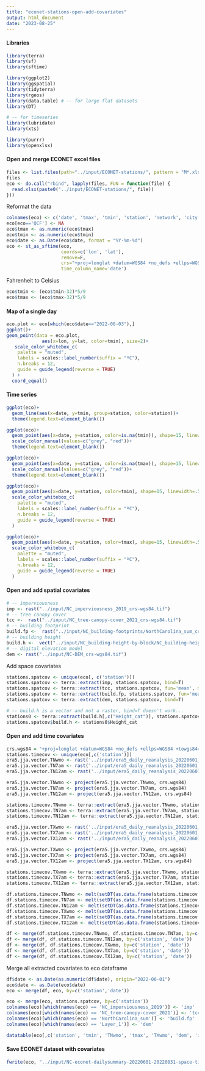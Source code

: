 ```yaml
---
title: "econet-stations-open-add-covariates"
output: html_document
date: "2023-08-25"
---
```


#### Libraries

```r
library(terra)
library(sf)
library(sftime)

library(ggplot2)
library(ggspatial)
library(tidyterra)
library(rgeos)
library(data.table) # -- for large flat datasets
library(DT)

# -- for timeseries
library(lubridate)
library(xts)

library(purrr)
library(openxlsx)
```

#### Open and merge ECONET excel files

```r
files <- list.files(path="../input/ECONET-stations/", pattern = "M*.xlsx")
files
eco <- do.call("rbind", lapply(files, FUN = function(file) {
  read.xlsx(paste0("../input/ECONET-stations/", file)) 
}))

```

Reformat the data

```r
colnames(eco) <- c('date', 'tmax', 'tmin', 'station', 'network', 'city', 'county', 'lat', 'lon', 'alt', 'support')
eco[eco=='QCF'] <- NA
eco$tmax <- as.numeric(eco$tmax)
eco$tmin <- as.numeric(eco$tmin)
eco$date <- as.Date(eco$date, format = "%Y-%m-%d")
eco <- st_as_sftime(eco, 
                    coords=c('lon', 'lat'),
                    remove=F,
                    crs="+proj=longlat +datum=WGS84 +no_defs +ellps=WGS84 +towgs84=0,0,0",
                    time_column_name='date')
```

Fahrenheit to Celsius

```r
eco$tmin <- (eco$tmin-32)*5/9
eco$tmax <- (eco$tmax-32)*5/9
```

#### Map of a single day

```r
eco.plot <- eco[which(eco$date=="2022-06-03"),]
ggplot()+
geom_point(data = eco.plot, 
             aes(x=lon, y=lat, color=tmin), size=2)+
   scale_color_whitebox_c(
    palette = "muted",
    labels = scales::label_number(suffix = "ºC"),
    n.breaks = 12,
    guide = guide_legend(reverse = TRUE)
  ) +
  coord_equal()

```

#### Time series

```r
ggplot(eco)+
  geom_line(aes(x=date, y=tmin, group=station, color=station))+
  theme(legend.text=element_blank())

ggplot(eco)+
  geom_point(aes(x=date, y=station, color=is.na(tmin)), shape=15, linewidth=.5)+
  scale_color_manual(values=c("grey", "red"))+
  theme(legend.text=element_blank())

ggplot(eco)+
  geom_point(aes(x=date, y=station, color=is.na(tmax)), shape=15, linewidth=.5)+
  scale_color_manual(values=c("grey", "red"))+
  theme(legend.text=element_blank())

ggplot(eco)+
  geom_point(aes(x=date, y=station, color=tmin), shape=15, linewidth=.5)+
  scale_color_whitebox_c(
    palette = "muted",
    labels = scales::label_number(suffix = "ºC"),
    n.breaks = 12,
    guide = guide_legend(reverse = TRUE)
  ) 

ggplot(eco)+
  geom_point(aes(x=date, y=station, color=tmax), shape=15, linewidth=.5)+
  scale_color_whitebox_c(
    palette = "muted",
    labels = scales::label_number(suffix = "ºC"),
    n.breaks = 12,
    guide = guide_legend(reverse = TRUE)
  ) 
```

#### Open and add spatial covariates

```r
# -- imperviousness
imp <- rast("../input/NC_imperviousness_2019_crs-wgs84.tif")
# -- tree canopy cover
tcc <-  rast("../input/NC_tree-canopy-cover_2021_crs-wgs84.tif")
# -- building footprint 
build.fp <-  rast("../input/NC_building-footprints/NorthCarolina_sum_crs-wgs84.tif")
# -- building height
build.h <-  vect("../input/NC_building-height-by-block/NC_building-heights-by-block_crs-wgs84.shp")
# -- digital elevation model 
dem <- rast("../input/NC-DEM_crs-wgs84.tif")
```

Add space covariates

```r
stations.spatcov <- unique(eco[, c('station')])
stations.spatcov <- terra::extract(imp, stations.spatcov, bind=T) 
stations.spatcov <- terra::extract(tcc, stations.spatcov, fun='mean', method='bilinear', bind=T)
stations.spatcov <- terra::extract(build.fp, stations.spatcov, fun='mean', method='bilinear', bind=T) 
stations.spatcov <- terra::extract(dem, stations.spatcov, bind=T) 

# -- build.h is a vector and not a raster, bind=T doesn't work...
stations0 <- terra::extract(build.h[,c("Height_cat")], stations.spatcov) 
stations.spatcov$build.h <- stations0$Height_cat
```

#### Open and add time covariates

```r
crs.wgs84 = "+proj=longlat +datum=WGS84 +no_defs +ellps=WGS84 +towgs84=0,0,0"
stations.timecov <- unique(eco[,c('station')])
era5.jja.vector.TNwmo <- rast('../input/era5_daily_reanalysis_20220601_20220831_TNwmo.tif')
era5.jja.vector.TN7am <- rast('../input/era5_daily_reanalysis_20220601_20220831_TN7am.tif')
era5.jja.vector.TN12am <- rast('../input/era5_daily_reanalysis_20220601_20220831_TN12am.tif')

era5.jja.vector.TNwmo <- project(era5.jja.vector.TNwmo, crs.wgs84)
era5.jja.vector.TN7am <- project(era5.jja.vector.TN7am, crs.wgs84)
era5.jja.vector.TN12am <- project(era5.jja.vector.TN12am, crs.wgs84)

stations.timecov.TNwmo <- terra::extract(era5.jja.vector.TNwmo, stations.timecov, bind=T) 
stations.timecov.TN7am <- terra::extract(era5.jja.vector.TN7am, stations.timecov, bind=T) 
stations.timecov.TN12am <- terra::extract(era5.jja.vector.TN12am, stations.timecov, bind=T) 

era5.jja.vector.TXwmo <- rast('../input/era5_daily_reanalysis_20220601_20220831_TXwmo.tif')
era5.jja.vector.TX7am <- rast('../input/era5_daily_reanalysis_20220601_20220831_TX7am.tif')
era5.jja.vector.TX12am <- rast('../input/era5_daily_reanalysis_20220601_20220831_TX12am.tif')

era5.jja.vector.TXwmo <- project(era5.jja.vector.TXwmo, crs.wgs84)
era5.jja.vector.TX7am <- project(era5.jja.vector.TX7am, crs.wgs84)
era5.jja.vector.TX12am <- project(era5.jja.vector.TX12am, crs.wgs84)

stations.timecov.TXwmo <- terra::extract(era5.jja.vector.TXwmo, stations.timecov, bind=T) 
stations.timecov.TX7am <- terra::extract(era5.jja.vector.TX7am, stations.timecov, bind=T) 
stations.timecov.TX12am <- terra::extract(era5.jja.vector.TX12am, stations.timecov, bind=T) 

df.stations.timecov.TNwmo <- melt(setDT(as.data.frame(stations.timecov.TNwmo)), id.vars = 'station', variable.name = 'date', value.name='TNwmo')
df.stations.timecov.TN7am <- melt(setDT(as.data.frame(stations.timecov.TN7am)), id.vars = 'station', variable.name = 'date', value.name='TN7am')
df.stations.timecov.TN12am <- melt(setDT(as.data.frame(stations.timecov.TN12am)), id.vars = 'station', variable.name = 'date', value.name='TN12am')
df.stations.timecov.TXwmo <- melt(setDT(as.data.frame(stations.timecov.TXwmo)), id.vars = 'station', variable.name = 'date', value.name='TXwmo')
df.stations.timecov.TX7am <- melt(setDT(as.data.frame(stations.timecov.TX7am)), id.vars = 'station', variable.name = 'date', value.name='TX7am')
df.stations.timecov.TX12am <- melt(setDT(as.data.frame(stations.timecov.TX12am)), id.vars = 'station', variable.name = 'date', value.name='TX12am')

df <- merge(df.stations.timecov.TNwmo, df.stations.timecov.TN7am, by=c('station', 'date'))
df <- merge(df, df.stations.timecov.TN12am, by=c('station', 'date'))
df <- merge(df, df.stations.timecov.TXwmo, by=c('station', 'date'))
df <- merge(df, df.stations.timecov.TX7am, by=c('station', 'date'))
df <- merge(df, df.stations.timecov.TX12am, by=c('station', 'date'))
```

Merge all extracted covariates to eco dataframe

```r
df$date <- as.Date(as.numeric(df$date), origin="2022-06-01")
eco$date <- as.Date(eco$date)
eco <- merge(df, eco, by=c('station','date'))

eco <- merge(eco, stations.spatcov, by=c('station'))
colnames(eco)[which(names(eco) == 'NC_imperviousness_2019')] <- 'imp'
colnames(eco)[which(names(eco) == 'NC_tree-canopy-cover_2021')] <- 'tcc'
colnames(eco)[which(names(eco) == 'NorthCarolina_sum')] <- 'build.fp'
colnames(eco)[which(names(eco) == 'Layer_1')] <- 'dem'

datatable(eco[,c('station', 'tmin', 'TNwmo', 'tmax', 'TXwmo', 'dem', 'imp', 'tcc', 'build.fp', 'build.h')], filter = 'top')
```

#### Save ECONET dataset with covariates

```r
fwrite(eco, "../input/NC-econet-dailysummary-20220601-20220831-space-time-covariates.csv")
```
